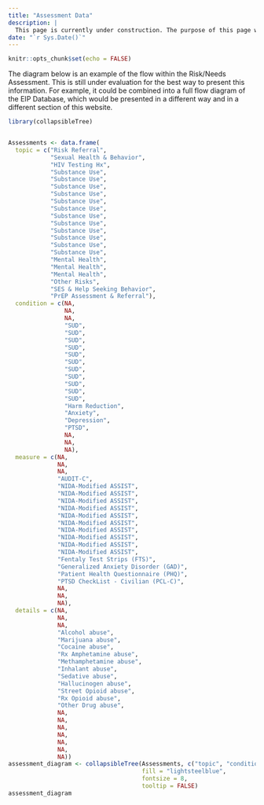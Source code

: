 ```yaml
---
title: "Assessment Data"
description: |
  This page is currently under construction. The purpose of this page will be to highlight the numbers of assessments performed by EIP staff, and breakdown some information gathered such as risk, substance use, mental health, and other data.
date: "`r Sys.Date()`"
---
```


```r
knitr::opts_chunk$set(echo = FALSE)
```

The diagram below is an example of the flow within the Risk/Needs Assessment. This is still under evaluation for the best way to present this information. For example, it could be combined into a full flow diagram of the EIP Database, which would be presented in a different way and in a different section of this website.

```r

library(collapsibleTree)


Assessments <- data.frame(
  topic = c("Risk Referral",
            "Sexual Health & Behavior",
            "HIV Testing Hx",
            "Substance Use",
            "Substance Use",
            "Substance Use",
            "Substance Use",
            "Substance Use",
            "Substance Use",
            "Substance Use",
            "Substance Use",
            "Substance Use",
            "Substance Use",
            "Substance Use",
            "Substance Use",
            "Mental Health",
            "Mental Health",
            "Mental Health",
            "Other Risks",
            "SES & Help Seeking Behavior",
            "PrEP Assessment & Referral"),
  condition = c(NA,
                NA,
                NA,
                "SUD",
                "SUD",
                "SUD",
                "SUD",
                "SUD",
                "SUD",
                "SUD",
                "SUD",
                "SUD",
                "SUD",
                "SUD",
                "Harm Reduction",
                "Anxiety",
                "Depression",
                "PTSD",
                NA,
                NA,
                NA),
  measure = c(NA,
              NA,
              NA,
              "AUDIT-C",
              "NIDA-Modified ASSIST",
              "NIDA-Modified ASSIST",
              "NIDA-Modified ASSIST",
              "NIDA-Modified ASSIST",
              "NIDA-Modified ASSIST",
              "NIDA-Modified ASSIST",
              "NIDA-Modified ASSIST",
              "NIDA-Modified ASSIST",
              "NIDA-Modified ASSIST",
              "NIDA-Modified ASSIST",
              "Fentaly Test Strips (FTS)",
              "Generalized Anxiety Disorder (GAD)",
              "Patient Health Questionnaire (PHQ)",
              "PTSD CheckList - Civilian (PCL-C)",
              NA,
              NA,
              NA),
  details = c(NA,
              NA,
              NA,
              "Alcohol abuse",
              "Marijuana abuse",
              "Cocaine abuse",
              "Rx Amphetamine abuse",
              "Methamphetamine abuse",
              "Inhalant abuse",
              "Sedative abuse",
              "Hallucinogen abuse",
              "Street Opioid abuse",
              "Rx Opioid abuse",
              "Other Drug abuse",
              NA,
              NA,
              NA,
              NA,
              NA,
              NA,
              NA))
assessment_diagram <- collapsibleTree(Assessments, c("topic", "condition", "measure", "details"),
                                      fill = "lightsteelblue",
                                      fontsize = 8,
                                      tooltip = FALSE)
assessment_diagram

```




